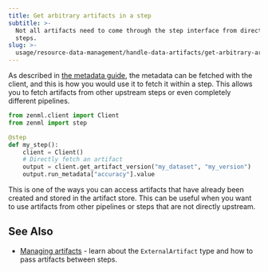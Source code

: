---
title: Get arbitrary artifacts in a step
subtitle: >-
  Not all artifacts need to come through the step interface from direct upstream
  steps.
slug: >-
  usage/resource-data-management/handle-data-artifacts/get-arbitrary-artifacts-in-a-step
---


As described in [the metadata guide](../track-metrics-metadata/logging-metadata.mdx), the metadata can be fetched with the client, and this is how you would use it to fetch it within a step. This allows you to fetch artifacts from other upstream steps or even completely different pipelines.

```py
from zenml.client import Client
from zenml import step

@step
def my_step():
    client = Client()
    # Directly fetch an artifact
    output = client.get_artifact_version("my_dataset", "my_version")
    output.run_metadata["accuracy"].value
```

This is one of the ways you can access artifacts that have already been created and stored in the artifact store. This can be useful when you want to use artifacts from other pipelines or steps that are not directly upstream.

## See Also

* [Managing artifacts](../../../user-guide/guides/starter-guide/manage-artifacts.mdx) \- learn about the `ExternalArtifact` type and how to pass artifacts between steps.
